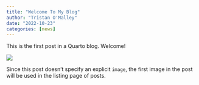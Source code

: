 ```yaml
---
title: "Welcome To My Blog"
author: "Tristan O'Malley"
date: "2022-10-23"
categories: [news]
---
```


This is the first post in a Quarto blog. Welcome!

![](thumbnail.jpg)

Since this post doesn't specify an explicit `image`, the first image in the post will be used in the listing page of posts.
